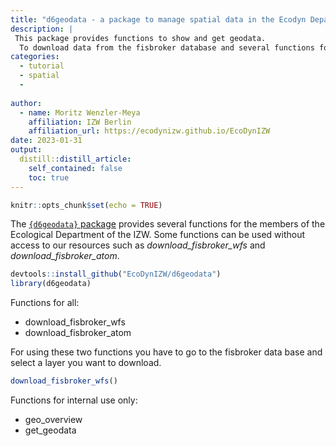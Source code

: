 ```yaml
---
title: "d6geodata - a package to manage spatial data in the Ecodyn Department of the IZW"
description: |
 This package provides functions to show and get geodata. 
  To download data from the fisbroker database and several functions for the geodata manager to provide these datasets. 
categories:
  - tutorial
  - spatial
  -
  
author:
  - name: Moritz Wenzler-Meya
    affiliation: IZW Berlin
    affiliation_url: https://ecodynizw.github.io/EcoDynIZW
date: 2023-01-31
output:
  distill::distill_article:
    self_contained: false
    toc: true
---
```


```r
knitr::opts_chunk$set(echo = TRUE)
```

The [`{d6geodata}` package](https://github.com/EcoDynIZW/d6geodata) provides several functions for the members of the Ecological Department of the IZW. Some functions can be used without access to our resources such as *download_fisbroker_wfs* and *download_fisbroker_atom*.

```r
devtools::install_github("EcoDynIZW/d6geodata")
library(d6geodata)
```

Functions for all: 

- download_fisbroker_wfs
- download_fisbroker_atom


For using these two functions you have to go to the fisbroker data base and select a layer you want to download. 
```r
download_fisbroker_wfs()
```

Functions for internal use only:

- geo_overview
- get_geodata


```r

```

